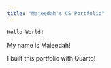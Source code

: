 ```yaml
---
title: "Majeedah's CS Portfolio"
---
```


```default
Hello World!
```
My name is Majeedah!

I built this portfolio with Quarto!

